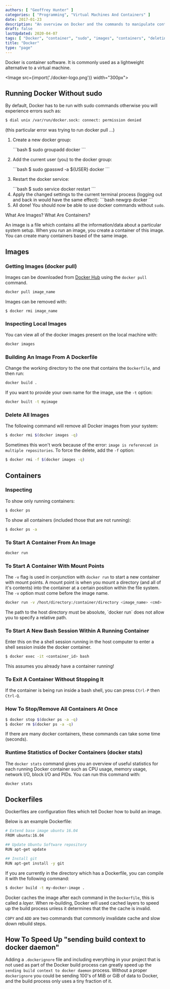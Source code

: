 ```yaml
---
authors: [ "Geoffrey Hunter" ]
categories: [ "Programming", "Virtual Machines And Containers" ]
date: 2017-01-23
description: "An overview on Docker and the commands to manipulate containers and images."
draft: false
lastUpdated: 2020-04-07
tags: [ "Docker", "container", "sudo", "images", "containers", "deleting", "programming", "service", "mount points", "cache", "stats" ]
title: "Docker"
type: "page"
---
```



Docker is container software. It is commonly used as a lightweight alternative to a virtual machine.

<Image src={import('./docker-logo.png')} width="300px"></Image>

## Running Docker Without sudo

<p>By default, Docker has to be run with sudo commands otherwise you will experience errors such as:</p>

```bash
$ dial unix /var/run/docker.sock: connect: permission denied
```

<p>(this particular error was trying to run docker pull ...)</p>

<ol>
  <li>
    <p>Create a new docker group:</p>
    ```bash
    $ sudo groupadd docker
    ```
  </li>
  <li>
    <p>Add the current user (you) to the docker group:</p>
    ```bash
    $ sudo gpasswd -a ${USER} docker
    ```
  </li>
  <li>
    <p>Restart the docker service:</p>
    ```bash
    $ sudo service docker restart
    ```
  </li>
  <li>
Apply the changed settings to the current terminal process (logging out and back in would have the same effect):
```bash
newgrp docker
```
  </li>
  <li>All done! You should now be able to use docker commands without <code>sudo</code>.</li>
</ol>

<p>What Are Images? What Are Containers?</p>

<p>An image is a file which contains all the information/data about a particular system setup. When you run an image,
  you create a container of this image. You can create many containers based of the same image.</p>

## Images

### Getting Images (docker pull)

Images can be downloaded from [Docker Hub](https://hub.docker.com/) using the `docker pull` command.

```bash
docker pull image_name
```

Images can be removed with:

```
$ docker rmi image_name
```

### Inspecting Local Images

You can view all of the docker images present on the local machine with:

```bash
docker images
```

### Building An Image From A Dockerfile

Change the working directory to the one that contains the `Dockerfile`, and then run:

```bash
docker build .
```

If you want to provide your own name for the image, use the `-t` option:

```bash
docker built -t myimage
```

### Delete All Images

The following command will remove all Docker images from your system:

```bash
$ docker rmi $(docker images -q)
```

Sometimes this won't work because of the error: `image is referenced in multiple repositories`. To force the delete, add the `-f` option:

```bash
$ docker rmi -f $(docker images -q)
```

## Containers

### Inspecting

To show only running containers:

```bash
$ docker ps
```

To show all containers (included those that are not running):

```bash
$ docker ps -a
```

### To Start A Container From An Image

```bash
docker run 
```

### To Start A Container With Mount Points

The `-v` flag is used in conjunction with `docker run` to start a new container with mount points. A mount point is when you mount a directory (and all of it's contents) into the container at a certain position within the file system. The `-v` option must come before the image name.

```bash
docker run -v /host/directory:/container/directory <image_name> <cmd>
```

<Aside type="note">
The path to the host directory must be absolute, `docker run` does not allow you to specify a relative path.
</Aside>

### To Start A New Bash Session Within A Running Container

Enter this on the a shell session running in the host computer to enter a shell session inside the docker container.

```bash
$ docker exec -it <container_id> bash
```

<Aside type="note">
This assumes you already have a container running!
</Aside>

### To Exit A Container Without Stopping It

If the container is being run inside a bash shell, you can press <code>Ctrl-P</code> then <code>Ctrl-Q</code>.

### How To Stop/Remove All Containers At Once

```bash
$ docker stop $(docker ps -a -q)
$ docker rm $(docker ps -a -q)
```

If there are many docker containers, these commands can take some time (seconds).

### Runtime Statistics of Docker Containers (docker stats)

The `docker stats` command gives you an overview of useful statistics for each running Docker container such as CPU usage, memory usage, network I/O, block I/O and PIDs. You can run this command with:

```bash
docker stats
```

## Dockerfiles

Dockerfiles are configuration files which tell Docker how to build an image.

Below is an example Dockerfile:

```bash
# Extend base image ubuntu 16.04
FROM ubuntu:16.04

## Update Ubuntu Software repository
RUN apt-get update

## Install git
RUN apt-get install -y git
```

If you are currently in the directory which has a Dockerfile, you can compile it with the following command:

```bash
$ docker build -t my-docker-image .
```

Docker caches the image after each command in the `Dockerfile`, this is called a _layer_. When re-building, Docker will used cached layers to speed up the build process unless it determines that the the cache is invalid.

`COPY` and `ADD` are two commands that commonly invalidate cache and slow down rebuild steps.

## How To Speed Up "sending build context to docker daemon"

Adding a `.dockerignore` file and including everything in your project that is not used as part of the Docker build process can greatly speed up the `sending build context to docker daemon` process. Without a proper `dockerignore` you could be sending 100's of MiB or GiB of data to Docker, and the build process only uses a tiny fraction of it.